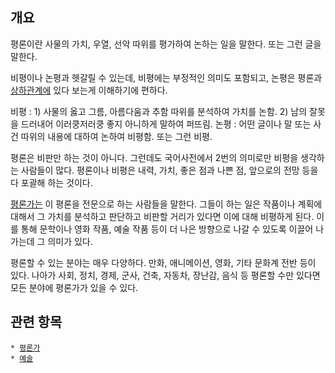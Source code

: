 
== 개요 ==
평론이란 사물의 가치, 우열, 선악 따위를 평가하여 논하는 일을 말한다. 또는 그런 글을 말한다.

비평이나 논평과 헷갈릴 수 있는데, 비평에는 부정적인 의미도 포함되고, 논평은 평론과 [[상하관계]]에 있다 보는게 이해하기에 편하다. 

비평 : 1) 사물의 옳고 그름, 아름다움과 추함 따위를 분석하여 가치를 논함. 2) 남의 잘못을 드러내어 이러쿵저러쿵 좋지 아니하게 말하여 퍼뜨림.
논평 : 어떤 글이나 말 또는 사건 따위의 내용에 대하여 논하여 비평함. 또는 그런 비평.

평론은 비판만 하는 것이 아니다. 그런데도 국어사전에서 2번의 의미로만 비평을 생각하는 사람들이 많다. 평론이나 비평은 내력, 가치, 좋은 점과 나쁜 점, 앞으로의 전망 등을 다 포괄해 하는 것이다.

[[평론가]]는 이 평론을 전문으로 하는 사람들을 말한다. 그들이 하는 일은 작품이나 계획에 대해서 그 가치를 분석하고 판단하고 비판할 거리가 있다면 이에 대해 비평하게 된다. 이를 통해 문학이나 영화 작품, 예술 작품 등이 더 나은 방향으로 나갈 수 있도록 이끌어 나가는데 그 의미가 있다.

평론할 수 있는 분야는 매우 다양하다. 만화, 애니메이션, 영화, 기타 문화계 전반 등이 있다. 나아가 사회, 정치, 경제, 군사, 건축, 자동차, 장난감, 음식 등 평론할 수만 있다면 모든 분야에 평론가가 있을 수 있다.

== 관련 항목 ==
 * [[평론가]]
 * [[예술]]
